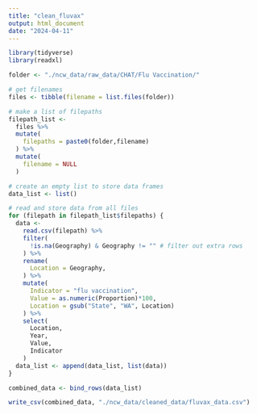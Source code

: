 ```yaml
---
title: "clean_fluvax"
output: html_document
date: "2024-04-11"
---
```


```r
library(tidyverse)
library(readxl)

folder <- "./ncw_data/raw_data/CHAT/Flu Vaccination/"

# get filenames
files <- tibble(filename = list.files(folder))

# make a list of filepaths
filepath_list <-
  files %>%
  mutate(
    filepaths = paste0(folder,filename)
  ) %>%
  mutate(
    filename = NULL
  ) 

# create an empty list to store data frames
data_list <- list()

# read and store data from all files 
for (filepath in filepath_list$filepaths) { 
  data <- 
    read.csv(filepath) %>%
    filter(
      !is.na(Geography) & Geography != "" # filter out extra rows
    ) %>%
    rename(
      Location = Geography,
    ) %>%
    mutate(
      Indicator = "flu vaccination",
      Value = as.numeric(Proportion)*100,
      Location = gsub("State", "WA", Location)
    ) %>%
    select(
      Location,
      Year,
      Value,
      Indicator
    )
  data_list <- append(data_list, list(data))
}

combined_data <- bind_rows(data_list)

write_csv(combined_data, "./ncw_data/cleaned_data/fluvax_data.csv")
```

